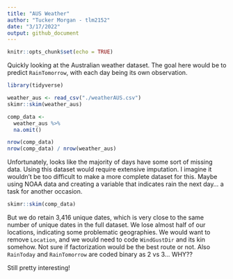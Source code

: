 ```yaml
---
title: "AUS Weather"
author: "Tucker Morgan - tlm2152"
date: "3/17/2022"
output: github_document
---
```


```r
knitr::opts_chunk$set(echo = TRUE)
```

Quickly looking at the Australian weather dataset. The goal here would be to predict `RainTomorrow`, with each day being its own observation.
```r
library(tidyverse)

weather_aus <- read_csv("./weatherAUS.csv")
skimr::skim(weather_aus)
```

```r
comp_data <- 
  weather_aus %>% 
  na.omit()

nrow(comp_data)
nrow(comp_data) / nrow(weather_aus)
```

Unfortunately, looks like the majority of days have some sort of missing data. Using this dataset would require extensive imputation. I imagine it wouldn't be too difficult to make a more complete dataset for this. Maybe using NOAA data and creating a variable that indicates rain the next day... a task for another occasion.

```r
skimr::skim(comp_data)
```

But we do retain 3,416 unique dates, which is very close to the same number of unique dates in the full dataset. We lose almost half of our locations, indicating some problematic geographies. We would want to remove `Location`, and we would need to code `WindGustDir` and its kin somehow. Not sure if factorization would be the best route or not. Also `RainToday` and `RainTomorrow` are coded binary as 2 vs 3... WHY??

Still pretty interesting!